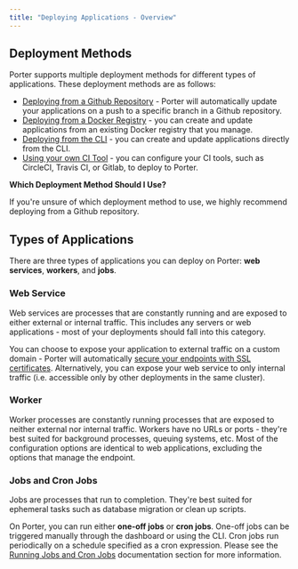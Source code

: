 ```yaml
---
title: "Deploying Applications - Overview"
---
```


## Deployment Methods[](#deployment-methods "Direct link to heading")

Porter supports multiple deployment methods for different types of applications. These deployment methods are as follows:

* [Deploying from a Github Repository](/deploying-applications/deploying-from-github) \- Porter will automatically update your applications on a push to a specific branch in a Github repository.
* [Deploying from a Docker Registry](/deploying-applications/deploying-from-docker-registry) \- you can create and update applications from an existing Docker registry that you manage.
* [Deploying from the CLI](/deploying-applications/deploying-from-cli) \- you can create and update applications directly from the CLI.
* [Using your own CI Tool](/deploying-applications/using-other-ci-tools) \- you can configure your CI tools, such as CircleCI, Travis CI, or Gitlab, to deploy to Porter.

**Which Deployment Method Should I Use?**

If you're unsure of which deployment method to use, we highly recommend deploying from a Github repository.

## Types of Applications[](#types-of-applications "Direct link to heading")

There are three types of applications you can deploy on Porter: **web services**, **workers**, and **jobs**.

### Web Service[](#web-service "Direct link to heading")

Web services are processes that are constantly running and are exposed to either external or internal traffic. This includes any servers or web applications - most of your deployments should fall into this category.

You can choose to expose your application to external traffic on a custom domain - Porter will automatically [secure your endpoints with SSL certificates](/deploying-applications/https-and-domains/ssl-certificates). Alternatively, you can expose your web service to only internal traffic (i.e. accessible only by other deployments in the same cluster).

### Worker[](#worker "Direct link to heading")

Worker processes are constantly running processes that are exposed to neither external nor internal traffic. Workers have no URLs or ports - they're best suited for background processes, queuing systems, etc. Most of the configuration options are identical to web applications, excluding the options that manage the endpoint.

### Jobs and Cron Jobs[](#jobs-and-cron-jobs "Direct link to heading")

Jobs are processes that run to completion. They're best suited for ephemeral tasks such as database migration or clean up scripts.

On Porter, you can run either **one-off jobs** or **cron jobs**. One-off jobs can be triggered manually through the dashboard or using the CLI. Cron jobs run periodically on a schedule specified as a cron expression. Please see the [Running Jobs and Cron Jobs](/running-jobs/overview) documentation section for more information.
